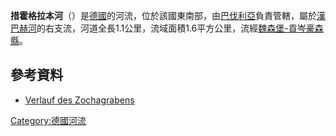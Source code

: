 {{Onesource|time=2020-12-19T08:08:26+00:00}}
{{Coord|49.11711|N|10.68293|E|display=title}}

'''措霍格拉本河'''（{{lang-de|Zochagraben}}）是[[德國|德國]]的河流，位於該國東南部，由[[巴伐利亞|巴伐利亞]]負責管轄，屬於[[漢巴赫河_(武爾姆巴赫河支流)|漢巴赫河]]的右支流，河道全長1.1公里，流域面積1.6平方公里，流經[[魏森堡-貢岑豪森縣|魏森堡-貢岑豪森縣]]。

==參考資料==
* [http://geoportal.bayern.de/bayernatlas/?x=2RgYT2iGt9hGht0RHc3xiDib3o8*xpn8asNoYyKBuMIutXVD2S2N6b29IcYLbSYqSACNyfbOxMkZNucFaBtGHUOuuEbuVZGy9wDE9J*h3ag&X=5443060.96&Y=4403482.27&zoom=12&lang=de&topic=ba&bgLayer=tk&catalogNodes=122 Verlauf des Zochagrabens]

{{Germany-geo-stub}}
[[Category:德國河流|Category:德國河流]]